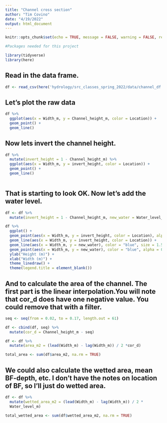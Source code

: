 ```yaml
---
title: "Channel cross section"
author: "Tim Covino"
date: "4/19/2022"
output: html_document
---
```



```r
knitr::opts_chunk$set(echo = TRUE, message = FALSE, warning = FALSE, results = FALSE)
```

```r
#Packages needed for this project

library(tidyverse)
library(here)

```

## Read in the data frame.
```r
df <- read_csv(here('hydrology/src_classes_spring_2022/data/channel_df.csv'))
```

## Let's plot the raw data
```r
df %>% 
  ggplot(aes(x = Width_m, y = Channel_height_m, color = Location)) +
  geom_point() +
  geom_line()
```

## Now lets invert the channel height.
```r
df %>% 
  mutate(invert_height = 1 - Channel_height_m) %>% 
  ggplot(aes(x = Width_m, y = invert_height, color = Location)) +
  geom_point() +
  geom_line()
  
```

## That is starting to look OK. Now let's add the water level.
```r
df <- df %>% 
  mutate(invert_height = 1 - Channel_height_m, new_water = Water_level_m + invert_height) 

df %>% 
  ggplot() +
  geom_point(aes(x = Width_m, y = invert_height, color = Location), alpha = 0.5, size = 3) +
  geom_line(aes(x = Width_m, y = invert_height, color = Location)) +
  geom_line(aes(x = Width_m, y = new_water), color = "blue", size = 1.5) +
  geom_point(aes(x = Width_m, y = new_water), color = "blue", alpha = 0.5, size = 3)+ 
  ylab("Height (m)") +
  xlab("Width (m)") +
  theme_linedraw() +
  theme(legend.title = element_blank())
```

## And to calculate the area of the channel. The first part is the linear interpolation.You will note that cor_d does have one negative value. You could remove that with a filter. 
```r
seq <- seq(from = 0.02, to = 0.17, length.out = 61)

df <- cbind(df, seq) %>% 
  mutate(cor_d = Channel_height_m - seq)

df <- df %>% 
  mutate(area_m2 = (lead(Width_m) - lag(Width_m)) / 2 *cor_d)

total_area <- sum(df$area_m2, na.rm = TRUE)
```


## We could also calculate the wetted area, mean BF-depth, etc. I don't have the notes on location of BF, so I'll just do wetted area. 

```r
df <- df %>% 
  mutate(wetted_area_m2 = (lead(Width_m) - lag(Width_m)) / 2 *
  Water_level_m)

total_wetted_area <- sum(df$wetted_area_m2, na.rm = TRUE)
```










